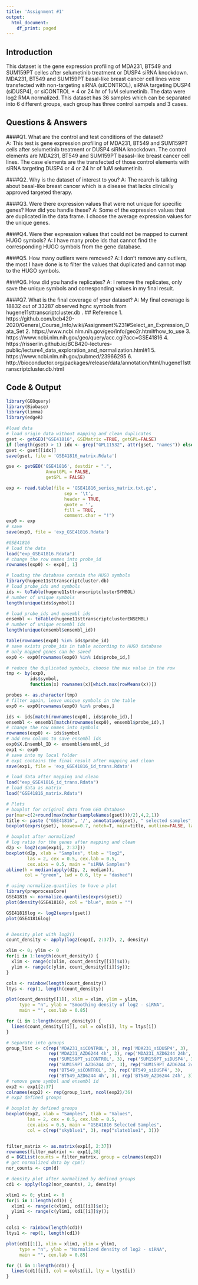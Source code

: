 ```yaml
---
title: 'Assignment #1'
output:
  html_document:
    df_print: paged
---
```

## Introduction
  This dataset is the gene expression profiling of MDA231, BT549 and SUM159PT celles after selumetinib treatment or DUSP4 siRNA knockdown. MDA231, BT549 and SUM159PT basal-like breast cancer cell lines were transfected with non-targeting siRNA (siCONTROL), siRNA targeting DUSP4 (siDUSP4), or siCONTROL + 4 or 24 hr of 1uM selumetinib. The data were log2 RMA normalized.
  This dataset has 36 samples which can be separated into 6 different groups, each group has three control sampels and 3 cases. 
  
## Questions & Answers  

####Q1. What are the control and test conditions of the dataset?  
A: This test is gene expression profiling of MDA231, BT549 and SUM159PT cells after selumetinib treatment or DUSP4 siRNA knockdown. The control elements are MDA231, BT549 and SUM159PT basasl-like breast cancer cell lines. The case elements are the transfected of those control elements with siRNA targeting DUSP4 or 4 or 24 hr of 1uM selumetinib.

####Q2. Why is the dataset of interest to you?
A: The rearch is talking about basal-like breast cancer which is a disease that lacks clinically approved targeted therapy. 

####Q3. Were there expression values that were not unique for specific genes? How did you handle these?
A: Some of the expression values that are duplicated in the data frame. I choose the average expression values for the unique genes.

####Q4. Were ther expression values that could not be mapped to current HUGO symbols?
A: I have many probe ids that cannot find the corresponding HUGO symbols from the gene database.  

####Q5. How many outliers were removed?
A: I don't remove any outliers, the most I have done is to filter the values that duplicated and cannot map to the HUGO symbols.

####Q6. How did you handle replicates?
A: I remove the replicates, only save the unique symbols and corresponding values in my final result.

####Q7. What is the final coverage of your dataset?
A: My final coverage is 18832 out of 33287 observed hgnc symbols from hugene11sttranscriptcluster.db .
## Reference
1. https://github.com/bcb420-2020/General_Course_Info/wiki/Assignment%231#Select_an_Expression_Data_Set
2. https://www.ncbi.nlm.nih.gov/geo/info/geo2r.html#how_to_use
3. https://www.ncbi.nlm.nih.gov/geo/query/acc.cgi?acc=GSE41816
4. https://risserlin.github.io/BCB420-lectures-public/lecture4_data_exploration_and_normalization.html#1
5. https://www.ncbi.nlm.nih.gov/pubmed/23966295
6. http://bioconductor.org/packages/release/data/annotation/html/hugene11sttranscriptcluster.db.html


## Code & Output
```r
library(GEOquery)
library(Biobase)
library(limma)
library(edgeR)

#load data
# load origin data without mapping and clean duplicates
gset <- getGEO("GSE41816", GSEMatrix =TRUE, getGPL=FALSE)
if (length(gset) > 1) idx <- grep("GPL11532", attr(gset, "names")) else idx <- 1
gset <- gset[[idx]]
save(gset, file = 'GSE41816_matrix.Rdata')

gse <- getGEO('GSE41816', destdir = ".",
               AnnotGPL = FALSE,
               getGPL = FALSE)

exp <- read.table(file = 'GSE41816_series_matrix.txt.gz',
                      sep = '\t',
                      header = TRUE,
                      quote = '',
                      fill = TRUE,
                      comment.char = "!")
exp0 <- exp
# save
save(exp0, file = 'exp_GSE41816.Rdata')
```


```r
#GSE41816
# load the data
load("exp_GSE41816.Rdata")
# change the row names into probe_id
rownames(exp0) <- exp0[, 1]

# loading the database contain the HUGO symbols
library(hugene11sttranscriptcluster.db)
# load probe_ids and symbols
ids <- toTable(hugene11sttranscriptclusterSYMBOL)
# number of unique symbols
length(unique(ids$symbol))

# load probe_ids and ensembl ids
ensembl <- toTable(hugene11sttranscriptclusterENSEMBL)
# number of unique ensembl ids
length(unique(ensembl$ensembl_id))

table(rownames(exp0) %in% ids$probe_id)
# save exists probe_ids in table according to HUGO database
# only mapped genes can be saved
exp0 <- exp0[rownames(exp0) %in% ids$probe_id,]

# reduce the duplicated symbols, choose the max value in the row
tmp <- by(exp0,
         ids$symbol,
         function(x) rownames(x)[which.max(rowMeans(x))])

probes <- as.character(tmp)
# filter again, leave unique symbols in the table
exp0 <- exp0[rownames(exp0) %in% probes,]

ids <- ids[match(rownames(exp0), ids$probe_id),]
ensembl <- ensembl[match(rownames(exp0), ensembl$probe_id),]
# change the row names into symbols
rownames(exp0) <- ids$symbol
# add new column to save ensembl ids
exp0$X.Ensembl_ID <- ensembl$ensembl_id
exp1 <- exp0
# save into my local folder
# exp1 contains the final result after mapping and clean
save(exp1, file = 'exp_GSE41816_id_trans.Rdata')
```

```r
# load data after mapping and clean
load("exp_GSE41816_id_trans.Rdata")
# load data as matrix
load("GSE41816_matrix.Rdata")

# Plots
# boxplot for original data from GEO database
par(mar=c(2+round(max(nchar(sampleNames(gset)))/2),4,2,1))
title <- paste ("GSE41816", '/', annotation(gset), " selected samples", sep ='')
boxplot(exprs(gset), boxwex=0.7, notch=T, main=title, outline=FALSE, las=2)

# boxplot after normalized
# log ratio for the genes after mapping and clean
d2p <- log2(cpm(exp1[, 2:37]))
boxplot(d2p, xlab = "Samples", tlab = "log2",
        las = 2, cex = 0.5, cex.lab = 0.5,
        cex.aixs = 0.5, main = "siRNA Samples")
abline(h = median(apply(d2p, 2, median)), 
       col = "green", lwd = 0.6, lty = "dashed")

# using normalize.quantiles to have a plot
library(preprocessCore)
GSE41816 <- normalize.quantiles(exprs(gset))
plot(density(GSE41816), col = "blue", main = "")

GSE41816log <- log2(exprs(gset))
plot(GSE41816log)


# Density plot with log2()
count_density <- apply(log2(exp1[, 2:37]), 2, density)

xlim <- 0; ylim <- 0
for(i in 1:length(count_density)) {
  xlim <- range(c(xlim, count_density[[i]]$x));
  ylim <- range(c(ylim, count_density[[i]]$y));
}

cols <- rainbow(length(count_density))
ltys <- rep(1, length(count_density))

plot(count_density[[1]], xlim = xlim, ylim = ylim,
     type = "n", ylab = "Smoothing density of log2 - siRNA",
     main = "", cex.lab = 0.85)

for (i in 1:length(count_density)) {
  lines(count_density[[i]], col = cols[i], lty = ltys[i])
}

# Separate into groups
group_list <- c(rep('MDA231_siCONTROL', 3), rep('MDA231_siDUSP4', 3),
                rep('MDA231_AZD6244 4h', 3), rep('MDA231_AZD6244 24h', 3),
                rep('SUM159PT_siCONTROL', 3), rep('SUM159PT_siDUSP4', 3),
                rep('SUM159PT_AZD6244 4h', 3), rep('SUM159PT_AZD6244 24h', 3),
                rep('BT549_siCONTROL', 3), rep('BT549_siDUSP4', 3),
                rep('BT549_AZD6244 4h', 3), rep('BT549_AZD6244 24h', 3))
# remove gene symbol and ensembl id
exp2 <- exp1[2:37]
colnames(exp2) <- rep(group_list, ncol(exp2)/36)
# exp2 defined groups

# boxplot by defined groups
boxplot(exp2, xlab = "Samples", tlab = "Values",
        las = 2, cex = 0.5, cex.lab = 0.5,
        cex.aixs = 0.5, main = "GSE41816 Selected Samples",
        col = c(rep("skyblue1", 3), rep("slateblue1", 3)))


filter_matrix <- as.matrix(exp1[, 2:37])
rownames(filter_matrix) <- exp1[,38]
d = DGEList(counts = filter_matrix, group = colnames(exp2))
# get normalized data by cpm()
nor_counts <- cpm(d)

# density plot after normalized by defined groups
cd1 <- apply(log2(nor_counts), 2, density)

xlim1 <- 0; ylim1 <- 0
for(i in 1:length(cd1)) {
  xlim1 <- range(c(xlim1, cd1[[i]]$x));
  ylim1 <- range(c(ylim1, cd1[[i]]$y));
}

cols1 <- rainbow(length(cd1))
ltys1 <- rep(1, length(cd1))

plot(cd1[[1]], xlim = xlim1, ylim = ylim1,
     type = "n", ylab = "Normalized density of log2 - siRNA",
     main = "", cex.lab = 0.85)

for (i in 1:length(cd1)) {
  lines(cd1[[i]], col = cols1[i], lty = ltys1[i])
}

```



